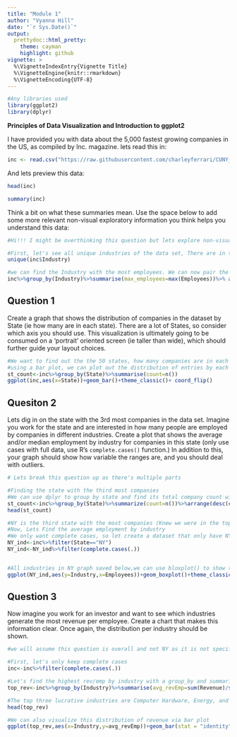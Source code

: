 ```yaml
---
title: "Module 1"
author: "Vyanna Hill"
date: "`r Sys.Date()`"
output:
  prettydoc::html_pretty:
    theme: cayman
    highlight: github
vignette: >
  %\VignetteIndexEntry{Vignette Title}
  %\VignetteEngine{knitr::rmarkdown}
  %\VignetteEncoding{UTF-8}
---
```



```r
#Any libraries used
library(ggplot2)
library(dplyr)
```
**Principles of Data Visualization and Introduction to ggplot2**

I have provided you with data about the 5,000 fastest growing companies in the US, as compiled by Inc. magazine. lets read this in:

```r
inc <- read.csv("https://raw.githubusercontent.com/charleyferrari/CUNY_DATA_608/master/module1/Data/inc5000_data.csv", header= TRUE)
```

And lets preview this data:

```r
head(inc)
```
```r
summary(inc)
```

Think a bit on what these summaries mean. Use the space below to add some more relevant non-visual exploratory information you think helps you understand this data:

```r
#Hi!!! I might be overthinking this question but lets explore non-visual information

#First, let's see all unique industries of the data set, There are in total twenty five industries in the data set
unique(inc$Industry)

#we can find the Industry with the most employees. We can now pair the max employee found in summary above to its industry of Human resources
inc%>%group_by(Industry)%>%summarise(max_employees=max(Employees))%>% arrange(desc(max_employees))

```

## Question 1

Create a graph that shows the distribution of companies in the dataset by State (ie how many are in each state). There are a lot of States, so consider which axis you should use. This visualization is ultimately going to be consumed on a 'portrait' oriented screen (ie taller than wide), which should further guide your layout choices.

```r
#We want to find out the the 50 states, how many companies are in each
#using a bar plot, we can plot out the distribution of entries by each state and use the coord_flip() to flip the graph for a "potriat oriented screen"
st_count<-inc%>%group_by(State)%>%summarise(count=n())
ggplot(inc,aes(x=State))+geom_bar()+theme_classic()+ coord_flip()
```

## Quesiton 2

Lets dig in on the state with the 3rd most companies in the data set. Imagine you work for the state and are interested in how many people are employed by companies in different industries. Create a plot that shows the average and/or median employment by industry for companies in this state (only use cases with full data, use R's `complete.cases()` function.) In addition to this, your graph should show how variable the ranges are, and you should deal with outliers.

```r
# Lets break this question up as there's multiple parts

#Finding the state with the third most companies
#We can use dplyr to group by state and find its total company count with n()
st_count<-inc%>%group_by(State)%>%summarize(count=n())%>%arrange(desc(count))
head(st_count)

#NY is the third state with the most companies (Knew we were in the top three!)
#Now, Lets Find the average employment by industry
#We only want complete cases, so let create a dataset that only have NY entries with complete cases
NY_ind<-inc%>%filter(State=="NY")
NY_ind<-NY_ind%>%filter(complete.cases(.))


#All industries in NY graph saved below,we can use bloxplot() to show the average employee count and its ranges in employees, we limited the graph to 3,000 as IT has the largest outlier which isn't relevant to our avg employement
ggplot(NY_ind,aes(y=Industry,x=Employees))+geom_boxplot()+theme_classic()+xlim(0,3000)+ggtitle("Average employmee count in NY")
```

## Question 3

Now imagine you work for an investor and want to see which industries generate the most revenue per employee. Create a chart that makes this information clear. Once again, the distribution per industry should be shown.

```r
#we will assume this question is overall and not NY as it is not specify 

#First, let's only keep complete cases
inc<-inc%>%filter(complete.cases(.))

#Let's find the highest rev/emp by industry with a group_by and summarizing the highest revenue possible
top_rev<-inc%>%group_by(Industry)%>%summarise(avg_revEmp=sum(Revenue)/sum(Employees))%>%arrange(desc(avg_revEmp))

#The top three lucrative industries are Computer Hardware, Energy, and Construction with the highest revenue per employee
head(top_rev)

#We can also visualize this distribution of revenue via bar plot
ggplot(top_rev,aes(x=Industry,y=avg_revEmp))+geom_bar(stat = "identity")+theme_classic()+ coord_flip()+ggtitle("Revenue per employee by Industry")
```

